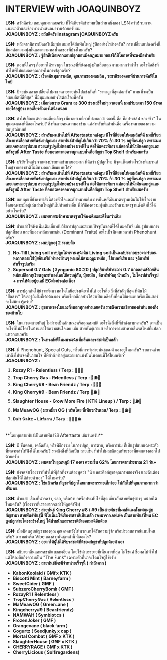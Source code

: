 # INTERVIEW with <span className='text-[red]! font-bold!'>JOAQUINBOYZ</span>

**LSN:** สวัสดีครับ ขอบคุณมากเลยครับ ที่ให้เกียรติเข้าร่วมเป็นส่วนหนึ่งของ LSN ครับ! รบกวนแนะนำตัวและช่องทางนำเสนอผลงานด้วยครับผม  
**<span className='text-[red]! font-bold!'>JOAQUINBOYZ</span> : สวัสดีครับ  Instagram jOAQUINBOYZ ครับ**


**LSN:**  หลังจากมีการเปิดเสรีเต็มรูปแบบมาได้สักพักใหญ่ รู้สึกอย่างไรบ้างครับ? การเปลี่ยนแปลงครั้งนี้มีผลต่อความมุ่งมั่นและความหลงใหลของพี่บ้างไหมครับ?   
**<span className='text-[red]! font-bold!'>JOAQUINBOYZ</span> : รู้สึกดีเนื่องจากแอบปลูกตอนผิดกฎหมาย พอเสรีก็มีโอกาศที่จะลงมือทำครับ**


**LSN:** ตอนนี้ใครๆ ก็อยากได้ราคาถูก ในขณะที่พี่ยังคงมุ่งมั่นเลือกคุณภาพมากกว่ากําไร อะไรคือสิ่งที่ทําให้พี่ไม่ยอมลดคุณภาพในการปลูกครับ?   
**<span className='text-[red]! font-bold!'>JOAQUINBOYZ</span> : เรื่องต้นทุนการผลิต, คุณภาพของผลผลิต , รสชาติของดอกที่ผ่านการคัดฟีโนไทป์**


**LSN:** ปัจจุบันตลาดเปลี่ยนไปมาก หลายรายหันไปแข่งกันที่ "ราคาถูกที่สุดต่อกรัม" แทนที่จะเป็น "ผลผลิตที่ดีที่สุด" พี่มีมุมมองอย่างไรต่อเรื่องนี้ครับ   
**<span className='text-[red]! font-bold!'>JOAQUINBOYZ</span> : เมื่อก่อนขาย Gram ละ 300 ช่วงเสรีใหม่ๆ มาตอนนี้ ผมปรับลงมา 150 ยังพอขายได้อยู่บ้าง พอเลี้ยงตัวเองได้นิดหน่อย**


**LSN:** ถ้าให้เลือกแค่รายละเอียดเล็กๆ เพียงอย่างเดียวที่บ่งบอกว่า ดอกนี้ คือ ท็อป-เชล์ฟ ของจริง" ในมุมมองของพี่คืออะไรครับ? สิ่งที่หลายคนอาจมองข้าม แต่สําหรับพี่แล้วมันคือ เครื่องหมายของความสมบูรณ์แบบ!   
**<span className='text-[red]! font-bold!'>JOAQUINBOYZ</span> : สำหรับผมเน้นไปที่ Aftertaste หลังสูบ ฟีโนที่ดีย่อมให้ผลผลิตที่ดี ผมซีเรียสเรื่องการเลือกสายพันธ์มาปลูกมาก 
สายพันธ์สำคัญไปเกินกว่า 70% อีก 30 % อยู่ที่คนปลูก เพราะผมเคยเจอหลายรูปแบบ สวยแต่รูปจูบไม่หอมบ้าง บางฟีโน ต่อให้แคระพิการ แต่ดอกให้น้ำมันดอกสูงและ หลังสูบมี After Taste ที่อบอวลคาคอคาจมูกแบบนั้นคือกัญชา Top Shelf สำหรับผมครับ**


**LSN:** บริษัทใหญ่ๆ จากต่างประเทศเข้ามาเยอะมาก พี่คิดว่า ผู้ปลูกไทย
มีจุดแข็งอย่างไรบ้างที่แบรนด์ใหญ่จากต่างชาติไม่มีทางลอกเลียนแบบได้?   
**<span className='text-[red]! font-bold!'>JOAQUINBOYZ</span> : สำหรับผมเน้นไปที่ Aftertaste หลังสูบ ฟีโนที่ดีย่อมให้ผลผลิตที่ดี ผมซีเรียสเรื่องการเลือกสายพันธ์มาปลูกมาก 
สายพันธ์สำคัญไปเกินกว่า 70% อีก 30 % อยู่ที่คนปลูก เพราะผมเคยเจอหลายรูปแบบ สวยแต่รูปจูบไม่หอมบ้าง บางฟีโน ต่อให้แคระพิการ แต่ดอกให้น้ำมันดอกสูงและ หลังสูบมี After Taste ที่อบอวลคาคอคาจมูกแบบนั้นคือกัญชา Top Shelf สำหรับผมครับ**


**LSN:** ขอบคุณที่ยังคงทําสิ่งนี้ด้วยหัวใจและเป้าหมายเดิม การยืนหยัดในมาตรฐานเดิมไม่ใช่เรื่องง่าย โดยเฉพาะเมื่อผู้เล่นส่วนใหญ่หันไปทําอย่างอื่น พี่มีวิธีคงความมุ่งมั่นและรักษามาตรฐานดั้งเดิมไว้ได้อย่างไรครับ?   
**<span className='text-[red]! font-bold!'>JOAQUINBOYZ</span> : ผมพยายามรักษามาตรฐานให้คงเดิมและดีขึ้นกว่าเดิม**


**LSN:** ช่วยเล่าให้ฟังเพิ่มเติมเกี่ยวกับวิธีการปลูกและระบบปัจจุบันของพี่ได้ไหมครับ? เช่น รูปแบบการปลูกที่ชอบ และพี่มองหาลักษณะเด่น (Dominant Traits) อะไรเป็นพิเศษเวลาทํา Phenohunt ครับ?   
**<span className='text-[red]! font-bold!'>JOAQUINBOYZ</span> : ผมปลูกอยู่ 2 ระบบคือ** 
1. **No-Till Living soil การปลูกไม่พรวนหน้าดิน Living soil เป็นองค์ประกอบของคาร์บอนหลากหลายใช้ปุ๋ยอินทรีย์ ทำเองบ้านๆ หาผลไม้ตามฤดูมาหมัก , ใช้แบคทีเรีย และ จุลินทรีย์สำเร็จรูปเสริม**
2. **Supersoil 0.7 Gals ( Synganic 80:20 ) ปลูกอินทรีย์กระถาง 0.7 แกลลอนส์ด้วยดินหมักเปลือกทุเรียนสูตรทำเองโดยใช้ควบคู่กับ, ปุ๋ยหมัก , อินทรีย์วัตถุ น้ำหมัก , ไมโครปสำเร็จรูป + การให้ด้วยปุ๋ยเคมี ECต่ำอย่างต่อเนื่อง**


**LSN:** การปลูกต้นไม้น่าจะพึ่งพาเทคโนโลยีอย่างเดียวไม่ได้ อะไรคือ สิ่งที่สําคัญที่สุด ที่ต้นไม้ "สื่อสาร" ให้เรารู้ถึงสิ่งที่เค้าต้องการ หรือเรียกอีกอย่างได้ว่าเป็นเคล็ดลับที่คนใช้แค่แอปหรือเซ็นเซอร์จะไม่มีทางรู้ครับ?   
**<span className='text-[red]! font-bold!'>JOAQUINBOYZ</span> : สุขภาพของใบและกิ่งบอกทุกอย่างเลยครับ รวมถึงความเขียวของลำต้น ของกิ่ง ของก้านใบ**


**LSN:** ในแง่ของสายพันธุ์ ไม่ว่าจะเป็นลักษณะหรือคุณสมบัติ อะไรคือสิ่งที่พี่กําลังตามหาครับ? อาจเป็นอะไรที่ไม่มีใครในบ้านเราให้ความสนใจเลย เช่น สายพันธุ์เก่าแก่ หรือการตามล่าหากลิ่นรสใหม่ที่แปลกแหวกแนวครับ  
**<span className='text-[red]! font-bold!'>JOAQUINBOYZ</span> : ในทางคัดฟีโนผมจะเน้นที่กลิ่นและรสชาติเป็นหลัก**


**LSN:**  มี Phenohunt, Special Cuts, หรือมีการทำสายพันธุ์ของตัวเองอยู่ไหมครับ? รบกวนช่วยเล่าถึงโปรเจคที่น่าสนใจ ที่พี่กําลังทําอยู่และอยากแบ่งปันในตอนนี้ได้ไหมครับ?   
**<span className='text-[red]! font-bold!'>JOAQUINBOYZ</span> :**
1. **Rozay R1 - Relentless / Terp : 🍊🍒🌸**
2. **Trop Cherry Gas - Relentless / Terp : 🍒⛽️🍊**
3. **King Cherry#8 - Bean Friendz / Terp : 🍒🍭🍬**
4. **King Cherry#9 - Bean Friendz /  Terp 🍒⛽️🍭**
5. **Slaughter House - Grow More Fire ( KTK Lineup ) / Terp : 🍋⛽️🌿**
6. **MaMeawOG ( มะเหมี่ยว OG ) บรีดโดย พี่เพียวกรีนเลน/ Terp : 🍒⛽️🍊**
7. **Balt Saltz - Litfarm / Terp : 🍋🍋‍🟩⛽️**
<br />
**โดยทุกสายพันธ์เป็นสายพันธ์ที่มี Aftertaste เข้มข้นครับ**

**LSN:** มี ขั้นตอน, เคล็ดลับ, หรือพิธีกรรม ในการปลูก, การตาก, หรือการบ่ม ที่เป็นรูปแบบเฉพาะตัว ที่พอจะเล่าให้ฟังได้ไหมครับ? รวมถึงสิ่งที่ถือเป็น ลายเซ็น ที่ทําให้ผลผลิตสุดท้ายของพี่แตกต่างออกไปด้วยครับ  
**<span className='text-[red]! font-bold!'>JOAQUINBOYZ</span> : ผมตากในอุณหภูมิ 17 องศา ความชื้น 62% โดยการตากประมาณ 21 วัน+**


**LSN:**  ยังจดจำเรื่องราวที่ทําให้พี่รู้สึกทึ่งจนต้องพูดว่า "นี่ แหละคือกัญชาคุณภาพของจริง และฉันต้องปลูกมันให้ได้ด้วยตัวเอง" ได้ไหมครับ?   
**<span className='text-[red]! font-bold!'>JOAQUINBOYZ</span> : ใช่แล้วครับ กัญชาที่ปลูกโดยเกษตรกรรายเล็กย่อย โฟกัสไปที่คุณภาพมากกว่าปริมาณ**


**LSN:** ช่วยเล่า เรื่องที่น่าจดจํา, ตลก, หรือบ้าบอหรือประทับใจที่สุด เกี่ยวกับสายพันธุ์ต่างๆ หน่อยได้ไหมครับ? (เรื่องราวที่เราอยากจะเล่าให้ลูกค้าฟัง)  
**<span className='text-[red]! font-bold!'>JOAQUINBOYZ</span> : สายพันธ์ King Cherry #8 / #9 เป็นสายพันธที่ผมคัดเองตั้งแต่ผมสูบกัญชามา สายพันธ์พันธุ์นี้ ฟีโนนี้ผมให้เรื่องรสชาติเป็นหลัก รองมาจากเอฟเฟค เป็นสายพันธ์ที่ทน EC สูงปลูกง่ายโครงสร้างใหญ่ ได้น้ำหนักและรสชาติยังออกมาดีอีกด้วย**


**LSN:** เมื่อมีคนสูบกัญชาของคุณ คุณคาดหวังให้พวกเขาได้รับความรู้สึกหรือประสบการณ์แบบไหนครับ? อารมณ์หรือ Vibe ของสายพันธุ์เหล่านี้ คืออะไร?   
**<span className='text-[red]! font-bold!'>JOAQUINBOYZ</span> : อยากให้ผู้ใช้ได้รับรสชาติที่ดีของกัญชาที่ปลูกด้วยตัวเอง**


**LSN:**  อธิบายกลิ่นและรสชาติแบบละเอียด โดยใช้คําบรรยายที่เห็นภาพที่สุด ไม่ใช่แค่ ชื่อผลไม้ทั่วไป แต่ให้ลงลึกถึงความเป็น "The Funk" เฉพาะตัวที่น่าจะโดนใจผู้ใช้ครับ  
**<span className='text-[red]! font-bold!'>JOAQUINBOYZ</span> : สายพันธ์ที่จะมีจำหน่ายเร็วๆนี้ ( กำลังตาก )**
- **KabonKoolaid ( GMf x KTK )**
- **Biscotti Mint ( Barneyfarm )** 
- **SweetCider ( GMF )** 
- **SubzeroCherryBomb ( GMF )** 
- **RozayR1 ( Relentless )** 
- **TropCherryGas ( Relentless )** 
- **MaMeawOG ( GreenLane )** 
- **Kingcherry#9 ( Beanfriendz)** 
- **NAMWAH ( Symbiotics )** 
- **FrozenJoker ( GMF )** 
- **Orangecane ( black farm )** 
- **Gogurtz ( Seedjunky x cap )** 
- **Mortal Combat ( GMF x KTK )** 
- **SlaughterHouse ( GMF x KTK )** 
- **CHERRYRAGE ( GMF x KTK )** 
- **CherryLicious ( Solfiregardens)**